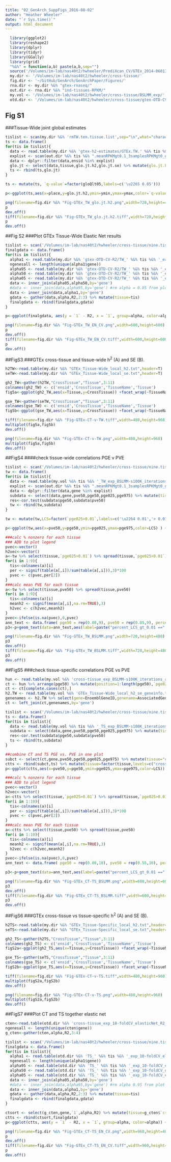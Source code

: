 ```yaml
---
title: "02_GenArch_SuppFigs_2016-08-02"
author: "Heather Wheeler"
date: "`r Sys.time()`"
output: html_document
---
```

```r
  library(ggplot2)
  library(reshape2)
  library(dplyr)
  library(tidyr)
  library(GGally)
  library(grid)
  "%&%" = function(a,b) paste(a,b,sep="")
  source('/Volumes/im-lab/nas40t2/hwheeler/PrediXcan_CV/GTEx_2014-06013_release/transfers/PrediXmod/Paper_plots/multiplot.R')
  my.dir <- '/Volumes/im-lab/nas40t2/hwheeler/cross-tissue/'
  fig.dir <- '~/GitHub/GenArch/GenArchPaper/Figures/'
  rna.dir <- my.dir %&% "gtex-rnaseq/"
  out.dir <- rna.dir %&% "ind-tissues-RPKM/"
  my.vol <- '/Volumes/im-lab/nas40t2/hwheeler/cross-tissue/BSLMM_exp/'
  otd.dir <- '/Volumes/im-lab/nas40t2/hwheeler/cross-tissue/gtex-OTD-CV-R2/'
```

## Fig S1
###Tissue-Wide joint global estimates
```r
tislist <- scan(my.dir %&% 'rmTW.ten.tissue.list',sep="\n",what="character")[2:10]##rm cross-tissue from plot
ts <- data.frame()
for(tis in tislist){
  data <- read.table(my.dir %&% 'gtex-h2-estimates/GTEx.TW.' %&% tis %&% '.h2.all.models_FHSfdr0.05.Chr1-22_globalOtherChr.2015-10-06.txt',header=T,sep="\t") 
  explist <- scan(out.dir %&% tis %&% ".meanRPKMgt0.1_3samplesRPKMgt0_genelist","c")
  data <- dplyr::filter(data,ensid %in% explist)
  glo.jt <- select(data,tissue,glo.jt.h2,glo.jt.se) %>% mutate(glo.jt.h2=ifelse(is.na(glo.jt.h2),0,glo.jt.h2), glo.jt.se=ifelse(is.na(glo.jt.se),sample(glo.jt.se[is.na(glo.jt.se)==FALSE],replace=TRUE,size=length(glo.jt.se[is.na(glo.jt.se)==TRUE])),glo.jt.se)) %>% mutate(ymin = pmax(0, glo.jt.h2 - 2 * glo.jt.se), ymax = pmin(1, glo.jt.h2 + 2 * glo.jt.se)) %>% mutate(glo.jt.P = 2*pnorm(-abs(glo.jt.h2/glo.jt.se))) %>%  mutate(glo.jt.P=ifelse(is.na(glo.jt.P),1,glo.jt.P)) %>% mutate(glo.jt.Q = p.adjust(glo.jt.P,method="BH")) %>% mutate(gloQlt05=glo.jt.Q < 0.05) %>% arrange(glo.jt.h2) %>% mutate(place=1:length(data$tissue)) 
  ts <- rbind(ts,glo.jt)
}

ts <- mutate(ts, `q-value`=factor(gloQlt05,labels=c('\u2265 0.05')))

p<-ggplot(ts,aes(x=place,y=glo.jt.h2,ymin=ymin,ymax=ymax,color=`q-value`) ) + facet_wrap(~tissue,ncol=3) + geom_pointrange(col='gray')+geom_point()+ylab(expression("global h"^2)) + xlab(expression("genes ordered by joint global h"^2))+theme_bw() + coord_cartesian(ylim=c(0,1))

png(filename=fig.dir %&% "Fig-GTEx_TW_glo.jt.h2.png",width=720,height=480)
p
dev.off()
tiff(filename=fig.dir %&% "Fig-GTEx_TW_glo.jt.h2.tiff",width=720,height=480)
p
dev.off()
```

##Fig S2
###Plot GTEx Tissue-Wide Elastic Net results
```r
tislist <- scan('/Volumes/im-lab/nas40t2/hwheeler/cross-tissue/nine.tissue.list','c')
finalgdata <- data.frame()
for(tis in tislist){
  alpha1 <- read.table(my.dir %&% 'gtex-OTD-CV-R2/TW_' %&% tis %&% '_exp_10-foldCV_elasticNet_alpha1_hapmapSnpsCEU_all_chr1-22_2015-09-10.txt',header=TRUE) %>%  mutate(`1`=R2) %>% select(gene,`1`)
  ngenesall <- length(unique(alpha1$gene))
  alpha95 <- read.table(my.dir %&% 'gtex-OTD-CV-R2/TW_' %&% tis %&% '_exp_10-foldCV_elasticNet_alpha0.95_hapmapSnpsCEU_all_chr1-22_2015-09-10.txt',header=TRUE) %>% mutate(`0.95`=R2) %>% select(gene,`0.95`)
  alpha50 <- read.table(my.dir %&% 'gtex-OTD-CV-R2/TW_' %&% tis %&% '_exp_10-foldCV_elasticNet_alpha0.5_hapmapSnpsCEU_all_chr1-22_2015-09-10.txt',header=TRUE) %>% mutate(`0.50`=R2) %>% select(gene,`0.50`)
  alpha05 <- read.table(my.dir %&% 'gtex-OTD-CV-R2/TW_' %&% tis %&% '_exp_10-foldCV_elasticNet_alpha0.05_hapmapSnpsCEU_all_chr1-22_2015-09-10.txt',header=TRUE) %>% mutate(`0.05`=R2) %>% select(gene,`0.05`)
  data <- inner_join(alpha05,alpha50,by='gene')
  #data <- inner_join(data,alpha95,by='gene') #rm alpha = 0.95 from plots
  data <- inner_join(data,alpha1,by='gene')
  gdata <- gather(data,alpha,R2,2:3) %>% mutate(tissue=tis)
  finalgdata <- rbind(finalgdata,gdata)
}

p<-ggplot(finalgdata, aes(y = `1` - R2, x = `1`, group=alpha, color=alpha)) + facet_wrap(~tissue) + geom_point(show_guide = TRUE) + ylab(expression(paste("R"^2, " difference (LASSO - alpha)"))) + xlab(expression(paste("R"^2, " (LASSO)"))) +theme_bw(15)+ theme(legend.justification=c(0,1), legend.position=c(0,1))

png(filename=fig.dir %&% "Fig-GTEx_TW_EN_CV.png",width=600,height=600)
p
dev.off()
tiff(filename=fig.dir %&% "Fig-GTEx_TW_EN_CV.tiff",width=600,height=600)
p
dev.off()
```

##FigS3
###GTEx cross-tissue and tissue-wide h^2^ (A) and SE (B). 
```r
h2TW<-read.table(my.dir %&% "GTEx_Tissue-Wide_local_h2.txt",header=T)
seTW<-read.table(my.dir %&% "GTEx_Tissue-Wide_local_se.txt",header=T)

gh2_TW<-gather(h2TW,"CrossTissue","Tissue",3:11)
colnames(gh2_TW) <- c('ensid','CrossTissue','TissueName','Tissue')
fig5a<-ggplot(gh2_TW,aes(x=Tissue,y=CrossTissue)) +facet_wrap(~TissueName,scales="fixed",ncol=3) + geom_point(alpha=1/10) + geom_abline(intercept=0, slope=1,color='red')  + ylab(expression('Cross-Tissue h'^2)) + xlab(expression('Tissue-Wide h'^2)) +  ggtitle("A")+ coord_cartesian(ylim=c(-0.1,1.1),xlim=c(-0.1,1.1)) +theme_bw()+ theme(plot.title = element_text(hjust = 0)) 

gse_TW<-gather(seTW,"CrossTissue","Tissue",3:11)
colnames(gse_TW) <- c('ensid','CrossTissue','TissueName','Tissue')
fig5b<-ggplot(gse_TW,aes(x=Tissue,y=CrossTissue)) +facet_wrap(~TissueName,scales="fixed",ncol=3) + geom_point(alpha=1/10) + geom_abline(intercept=0, slope=1,color='red')  + ylab('Cross-Tissue SE') + xlab('Tissue-Wide SE') +  ggtitle("B") + coord_cartesian(ylim=c(-0.01,0.16),xlim=c(-0.01,0.16))+theme_bw()+ theme(plot.title = element_text(hjust = 0)) 

tiff(filename=fig.dir %&% "Fig-GTEx-CT-v-TW.tiff",width=480,height=960)
multiplot(fig5a,fig5b)
dev.off()

png(filename=fig.dir %&% "Fig-GTEx-CT-v-TW.png",width=480,height=960)
multiplot(fig5a,fig5b)
dev.off()
```

##FigS4
####check tissue-wide correlations PGE v PVE
```r
tislist <- scan('/Volumes/im-lab/nas40t2/hwheeler/cross-tissue/nine.tissue.list',sep="\n",what="character")
tw <- data.frame()
for(tis in tislist){
  data <- read.table(my.vol %&% tis %&% '_TW_exp_BSLMM-s100K_iterations_all_chr1-22_2015-10-18.txt',header=T,sep="\t") 
  explist <- scan(out.dir %&% tis %&% ".meanRPKMgt0.1_3samplesRPKMgt0_genelist","c")
  data <- dplyr::filter(data,gene %in% explist)
  subdata <- select(data,gene,pve50,pge50,pge025,pge975) %>% mutate(tissue=tis,`pge025>0.01`=pge025>0.01)
  res<-cor.test(subdata$pge50,subdata$pve50)
  tw <- rbind(tw,subdata)
}

tw <- mutate(tw,LCS=factor(`pge025>0.01`,labels=c('\u2264 0.01','> 0.01')))

p<-ggplot(tw,aes(x=pve50,y=pge50,ymin=pge025,ymax=pge975,color=LCS) ) + facet_wrap(~tissue,ncol=3) + geom_pointrange(col='gray')+geom_point()+theme_bw()+ coord_cartesian(xlim=c(-0.05,1.05))+ xlab("PVE") + ylab("PGE")

###calc % nonzero for each tissue
### ADD to plot legend
pvec<-vector()
h2vec<-vector()
a<-tw %>% select(tissue,`pge025>0.01`) %>% spread(tissue,`pge025>0.01`)
for(i in 1:9){
  tis<-colnames(a)[i]
  per <- signif(table(a[,i])/sum(table(a[,i])),3)*100
  pvec <- c(pvec,per[2])
}
###calc mean PVE for each tissue
a<-tw %>% select(tissue,pve50) %>% spread(tissue,pve50)
for(i in 1:9){
  tis<-colnames(a)[i]
  meanh2 <- signif(mean(a[,i],na.rm=TRUE),3)
  h2vec <- c(h2vec,meanh2)
}
pvec<-ifelse(is.na(pvec),0,pvec)
ann_text <- data.frame( pge50 = rep(0.08,9), pve50 = rep(0.05,9), percent= pvec, mean_PVE = h2vec, tissue = factor(colnames(a)), pge025=rep(0.9,9), pge975=rep(0.9,9), nonzeroCI=rep(NA,9), se=rep(0.9,9))
p3<-p+geom_text(data=ann_text,aes(label=paste("percent_LCS_gt_0.01 ==",percent,sep="")),color="black",show.legend=F,parse=T,hjust=0,size=3)+ theme(legend.justification=c(1,0), legend.position=c(1,0))

png(filename=fig.dir %&% "Fig-GTEx_TW_BSLMM.png",width=720,height=480)
p3
dev.off()
tiff(filename=fig.dir %&% "Fig-GTEx_TW_BSLMM.tiff",width=720,height=480)
p3
dev.off()
```

##FigS5
###check tissue-specific correlations PGE vs PVE
```r
hun <- read.table(my.vol %&% 'cross-tissue_exp_BSLMM-s100K_iterations_all_chr1-22_2015-07-20.txt',header=T)
ct <- hun %>% arrange(pge50) %>% mutate(position=1:length(pge50),`pge025>0.01`=pge025>0.01) 
ct <- ct[complete.cases(ct),]
h2.TW <- read.table(my.vol %&% 'GTEx_Tissue-Wide_local_h2_se_geneinfo.txt',header=TRUE, sep='\t')
genenames <- h2.TW %>% select(gene=EnsemblGeneID,genename=AssociatedGeneName)
ct <- left_join(ct,genenames,by='gene')

tislist <- scan('/Volumes/im-lab/nas40t2/hwheeler/cross-tissue/nine.tissue.list',sep="\n",what="character")
ts <- data.frame()
for(tis in tislist){
  data <- read.table(my.vol %&% tis %&% '_TS_exp_BSLMM-s100K_iterations_all_chr1-22_2015-08-06.txt',header=T,sep="\t")  
  subdata <- select(data,gene,pve50,pge50,pge025,pge975) %>% mutate(tissue=tis,`pge025>0.01`=pge025>0.01)
  res<-cor.test(subdata$pge50,subdata$pve50)
  ts <- rbind(ts,subdata)
}

##combine CT and TS PGE vs. PVE in one plot
subct <- select(ct,gene,pve50,pge50,pge025,pge975) %>% mutate(tissue="cross-tissue",`pge025>0.01`=pge025>0.01)
ctts <- rbind(subct,ts) %>% mutate(tissue=factor(tissue,levels=c("cross-tissue","Adipose-Subcutaneous","Artery-Tibial","Heart-LeftVentricle","Lung","Muscle-Skeletal","Nerve-Tibial","Skin-SunExposed(Lowerleg)","Thyroid","WholeBlood")),LCS=factor(`pge025>0.01`,labels=c('\u2264 0.01','> 0.01')))
p<-ggplot(ctts,aes(x=pve50,y=pge50,ymin=pge025,ymax=pge975,color=LCS)) + facet_wrap(~tissue,ncol=2) + geom_pointrange(col='gray')+geom_point()+theme_bw()+ coord_cartesian(xlim=c(-0.05,1.05))+ xlab("PVE") + ylab("PGE")

###calc % nonzero for each tissue
### ADD to plot legend
pvec<-vector()
h2vec<-vector()
a<-ctts %>% select(tissue,`pge025>0.01`) %>% spread(tissue,`pge025>0.01`)
for(i in 1:10){
  tis<-colnames(a)[i]
  per <- signif(table(a[,i])/sum(table(a[,i])),3)*100
  pvec <- c(pvec,per[2])
}
###calc mean PVE for each tissue
a<-ctts %>% select(tissue,pve50) %>% spread(tissue,pve50)
for(i in 1:10){
  tis<-colnames(a)[i]
  meanh2 <- signif(mean(a[,i],na.rm=TRUE),3)
  h2vec <- c(h2vec,meanh2)
}
pvec<-ifelse(is.na(pvec),0,pvec)
ann_text <- data.frame( pge50 = rep(0.08,10), pve50 = rep(0.55,10), percent= pvec, mean_PVE = h2vec, tissue = factor(colnames(a)), pge025=rep(0.9,10), pge975=rep(0.9,10), nonzeroCI=rep(NA,10), se=rep(0.9,10))

p3<-p+geom_text(data=ann_text,aes(label=paste("percent_LCS_gt_0.01 ==",percent,sep="")),color="black",show.legend=F,parse=T,hjust=0,size=3)+ theme(legend.justification=c(1,1), legend.position=c(1,1))

png(filename=fig.dir %&% "Fig-GTEx_CT-TS_BSLMM.png",width=600,height=600)
p3
dev.off()
tiff(filename=fig.dir %&% "Fig-GTEx_CT-TS_BSLMM.tiff",width=600,height=600)
p3
dev.off()
```

##FigS6
###GTEx cross-tissue vs tissue-specific h^2^ (A) and SE (B). 
```r
h2TS<-read.table(my.dir %&% "GTEx_Tissue-Specific_local_h2.txt",header=T)
seTS<-read.table(my.dir %&% "GTEx_Tissue-Specific_local_se.txt",header=T)

gh2_TS<-gather(h2TS,"CrossTissue","Tissue",3:11)
colnames(gh2_TS) <- c('ensid','CrossTissue','TissueName','Tissue')
figS2a<-ggplot(gh2_TS,aes(x=Tissue,y=CrossTissue)) +facet_wrap(~TissueName,scales="fixed",ncol=3) + geom_point(alpha=1/10) + geom_abline(intercept=0, slope=1,color='red')  + ylab(expression('Cross-Tissue h'^2)) + xlab(expression('Tissue-Specific h'^2)) +  ggtitle("A")+ coord_cartesian(ylim=c(-0.1,1.1),xlim=c(-0.1,1.1)) + theme_bw()+ theme(plot.title = element_text(hjust = 0)) 

gse_TS<-gather(seTS,"CrossTissue","Tissue",3:11)
colnames(gse_TS) <- c('ensid','CrossTissue','TissueName','Tissue')
figS2b<-ggplot(gse_TS,aes(x=Tissue,y=CrossTissue)) +facet_wrap(~TissueName,scales="fixed",ncol=3) + geom_point(alpha=1/10) + geom_abline(intercept=0, slope=1,color='red') + ylab('Cross-Tissue SE') + xlab('Tissue-Specific SE') +  ggtitle("B") + coord_cartesian(ylim=c(-0.01,0.16),xlim=c(-0.01,0.16))+theme_bw() + theme(plot.title = element_text(hjust = 0)) 

tiff(filename=fig.dir %&% "Fig-GTEx-CT-v-TS.tiff",width=480,height=960)
multiplot(figS2a,figS2b)
dev.off()

png(filename=fig.dir %&% "Fig-GTEx-CT-v-TS.png",width=480,height=960)
multiplot(figS2a,figS2b)
dev.off()
```

##FigS7
###Plot CT and TS together elastic net
```r
cten<-read.table(otd.dir %&% 'cross-tissue_exp_10-foldCV_elasticNet_R2_for_ggplot2.txt',header=T,check.names=F)
ngenesall <- length(unique(cten$gene))
g_cten<-gather(cten,alpha,R2,3:4)

tislist <- scan('/Volumes/im-lab/nas40t2/hwheeler/cross-tissue/nine.tissue.list','c')
finalgdata <- data.frame()
for(tis in tislist){
  alpha1 <- read.table(otd.dir %&% 'TS_' %&% tis %&% '_exp_10-foldCV_elasticNet_alpha1_hapmapSnpsCEU_all_chr1-22_2015-08-27.txt',header=TRUE) %>%  mutate(`1`=R2) %>% select(gene,`1`)
  ngenesall <- length(unique(alpha1$gene))
  alpha95 <- read.table(otd.dir %&% 'TS_' %&% tis %&% '_exp_10-foldCV_elasticNet_alpha0.95_hapmapSnpsCEU_all_chr1-22_2015-08-27.txt',header=TRUE) %>% mutate(`0.95`=R2) %>% select(gene,`0.95`)
  alpha50 <- read.table(otd.dir %&% 'TS_' %&% tis %&% '_exp_10-foldCV_elasticNet_alpha0.5_hapmapSnpsCEU_all_chr1-22_2015-08-27.txt',header=TRUE) %>% mutate(`0.50`=R2) %>% select(gene,`0.50`)
  alpha05 <- read.table(otd.dir %&% 'TS_' %&% tis %&% '_exp_10-foldCV_elasticNet_alpha0.05_hapmapSnpsCEU_all_chr1-22_2015-08-27.txt',header=TRUE) %>% mutate(`0.05`=R2) %>% select(gene,`0.05`)
  data <- inner_join(alpha05,alpha50,by='gene')
  #data <- inner_join(data,alpha95,by='gene') #rm alpha 0.95 from plot
  data <- inner_join(data,alpha1,by='gene')
  gdata <- gather(data,alpha,R2,2:3) %>% mutate(tissue=tis)
  finalgdata <- rbind(finalgdata,gdata)
}

ctsort <- select(g_cten,gene,`1`,alpha,R2) %>% mutate(tissue=g_cten$`cross-tissue`)
ctts <- rbind(ctsort,finalgdata)
p<-ggplot(ctts, aes(y = `1` - R2, x = `1`, group=alpha, color=alpha)) + facet_wrap(~tissue,nrow=2) + geom_point(show.legend = TRUE) + ylab(expression(paste("R"^2, " difference (LASSO - alpha)"))) + xlab(expression(paste("R"^2, " (LASSO)"))) +theme_bw(15)+ theme(legend.justification=c(1,1), legend.position=c(1,1))

png(filename=fig.dir %&% "Fig-GTEx_CT-TS_EN_CV.png",width=960,height=480)
p
dev.off()
tiff(filename=fig.dir %&% "Fig-GTEx_CT-TS_EN_CV.tiff",width=960,height=480)
p
dev.off()
```